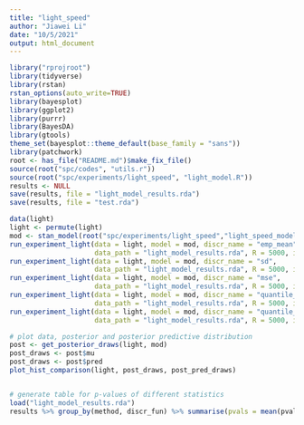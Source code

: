 ```yaml
---
title: "light_speed"
author: "Jiawei Li"
date: "10/5/2021"
output: html_document
---
```


```r
library("rprojroot")
library(tidyverse)
library(rstan)
rstan_options(auto_write=TRUE)
library(bayesplot)
library(ggplot2)
library(purrr)
library(BayesDA)
library(gtools)
theme_set(bayesplot::theme_default(base_family = "sans"))
library(patchwork)
root <- has_file("README.md")$make_fix_file()
source(root("spc/codes", "utils.r"))
source(root("spc/experiments/light_speed", "light_model.R"))
results <- NULL
save(results, file = "light_model_results.rda")
save(results, file = "test.rda")
```



```r
data(light)  
light <- permute(light)
mod <- stan_model(root("spc/experiments/light_speed","light_speed_model.stan"))
run_experiment_light(data = light, model = mod, discr_name = "emp_mean", 
                     data_path = "light_model_results.rda", R = 5000, iter = 1000)
run_experiment_light(data = light, model = mod, discr_name = "sd", 
                     data_path = "light_model_results.rda", R = 5000, iter = 1000)
run_experiment_light(data = light, model = mod, discr_name = "mse", 
                     data_path = "light_model_results.rda", R = 5000, iter = 1000)
run_experiment_light(data = light, model = mod, discr_name = "quantile_0.05", 
                     data_path = "light_model_results.rda", R = 5000, iter = 1000)
run_experiment_light(data = light, model = mod, discr_name = "quantile_0.95", 
                     data_path = "light_model_results.rda", R = 5000, iter = 1000)

```


```r
# plot data, posterior and posterior predictive distribution
post <- get_posterior_draws(light, mod)
post_draws <- post$mu
post_draws <- post$pred
plot_hist_comparison(light, post_draws, post_pred_draws)


# generate table for p-values of different statistics
load("light_model_results.rda")
results %>% group_by(method, discr_fun) %>% summarise(pvals = mean(pvals)) %>% arrange(method)
```

